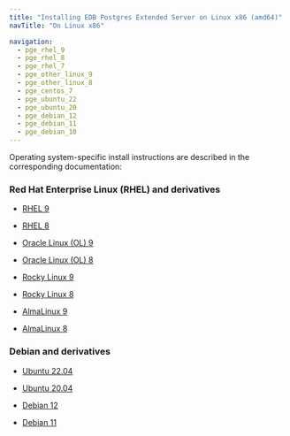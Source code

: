 ```yaml
---
title: "Installing EDB Postgres Extended Server on Linux x86 (amd64)"
navTitle: "On Linux x86"

navigation:
  - pge_rhel_9
  - pge_rhel_8
  - pge_rhel_7
  - pge_other_linux_9
  - pge_other_linux_8
  - pge_centos_7
  - pge_ubuntu_22
  - pge_ubuntu_20
  - pge_debian_12
  - pge_debian_11
  - pge_debian_10
---
```


Operating system-specific install instructions are described in the corresponding documentation:

### Red Hat Enterprise Linux (RHEL) and derivatives

- [RHEL 9](pge_rhel_9)

- [RHEL 8](pge_rhel_8)

- [Oracle Linux (OL) 9](pge_rhel_9)

- [Oracle Linux (OL) 8](pge_rhel_8)

- [Rocky Linux 9](pge_other_linux_9)

- [Rocky Linux 8](pge_other_linux_8)

- [AlmaLinux 9](pge_other_linux_9)

- [AlmaLinux 8](pge_other_linux_8)

### Debian and derivatives

- [Ubuntu 22.04](pge_ubuntu_22)

- [Ubuntu 20.04](pge_ubuntu_20)

- [Debian 12](pge_debian_12)

- [Debian 11](pge_debian_11)

